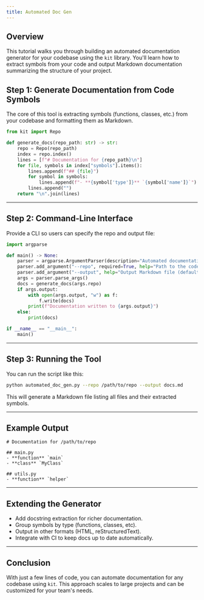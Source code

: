 ```yaml
---
title: Automated Doc Gen
---
```


## Overview

This tutorial walks you through building an automated documentation generator for your codebase using the `kit` library. You'll learn how to extract symbols from your code and output Markdown documentation summarizing the structure of your project.

## Step 1: Generate Documentation from Code Symbols

The core of this tool is extracting symbols (functions, classes, etc.) from your codebase and formatting them as Markdown.

```python
from kit import Repo

def generate_docs(repo_path: str) -> str:
    repo = Repo(repo_path)
    index = repo.index()
    lines = [f"# Documentation for {repo_path}\n"]
    for file, symbols in index["symbols"].items():
        lines.append(f"## {file}")
        for symbol in symbols:
            lines.append(f"- **{symbol['type']}** `{symbol['name']}`")
        lines.append("")
    return "\n".join(lines)
```

---

## Step 2: Command-Line Interface

Provide a CLI so users can specify the repo and output file:

```python
import argparse

def main() -> None:
    parser = argparse.ArgumentParser(description="Automated documentation generator using kit.")
    parser.add_argument("--repo", required=True, help="Path to the code repository")
    parser.add_argument("--output", help="Output Markdown file (default: stdout)")
    args = parser.parse_args()
    docs = generate_docs(args.repo)
    if args.output:
        with open(args.output, "w") as f:
            f.write(docs)
        print(f"Documentation written to {args.output}")
    else:
        print(docs)

if __name__ == "__main__":
    main()
```

---

## Step 3: Running the Tool

You can run the script like this:

```sh
python automated_doc_gen.py --repo /path/to/repo --output docs.md
```

This will generate a Markdown file listing all files and their extracted symbols.

---

## Example Output

```
# Documentation for /path/to/repo

## main.py
- **function** `main`
- **class** `MyClass`

## utils.py
- **function** `helper`
```

---

## Extending the Generator

- Add docstring extraction for richer documentation.
- Group symbols by type (functions, classes, etc).
- Output in other formats (HTML, reStructuredText).
- Integrate with CI to keep docs up to date automatically.

---

## Conclusion

With just a few lines of code, you can automate documentation for any codebase using `kit`. This approach scales to large projects and can be customized for your team's needs.
